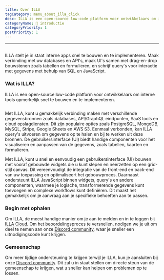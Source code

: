 ```yaml
---
title: Over ILLA
tagCategory: menu_about_illa_click
desc: ILLA is een open-source low-code platform voor ontwikkelaars om interne tools opmerkelijk snel te bouwen en te implementeren.
categoryName: 👋 introductie
categoryPriority: 1
postPriority: 1
---
```


* * *

## <h2 hidden>About ILLA</h2>

ILLA stelt je in staat interne apps snel te bouwen en te implementeren. Maak verbinding met uw databases en API's, maak UI's samen met drag-en-drop bouwstenen zoals tabellen en formulieren, en schrijf query's voor interactie met gegevens met behulp van SQL en JavaScript.

### Wat is ILLA?

ILLA is een open-source low-code platform voor ontwikkelaars om interne tools opmerkelijk snel te bouwen en te implementeren.

<img
  src='https://cdn.illacloud.com/official-website/img/docs/introduction/about-illa-cloud.png'
  alt=""
/>

Met ILLA, kunt u gemakkelijk verbinding maken met verschillende gegevensbronnen zoals databases, API/GraphQL eindpunten, SaaS tools en cloud opslagdiensten. Dit zijn populaire opties zoals PostgreSQL, MongoDB, MySQL, Stripe, Google Sheets en AWS S3. Eenmaal verbonden, kan ILLA query's uitvoeren om gegevens op te halen en bij te werken uit deze bronnen. De gebruikersinterface (UI) biedt handige componenten voor het visualiseren en aanpassen van de gegevens, zoals tabellen, kaarten en formulieren.

Met ILLA, kunt u snel en eenvoudig een gebruikersinterface (UI) bouwen met vooraf gebouwde widgets die u kunt slepen en neerzetten op een grid-stijl canvas. Dit vereenvoudigt de integratie van de front-end en back-end van uw toepassing en optimaliseert het gebouwproces. Daarnaast ondersteunt ILLA JavaScript binnen widgets, query's en andere componenten, waarmee je logische, transformerende gegevens kunt toevoegen en complexe workflows kunt definiëren. Dit maakt het gemakkelijk om je aanvraag aan je specifieke behoeften aan te passen.

### Begin met ophalen

Om ILLA, de meest handige manier om je aan te melden en in te loggen bij [ILLA Cloud](https://cloud.illacloud.com/). 
Om het beoordelingsproces te versnellen, nodigen we je uit om deel te nemen aan onze [Discord community](https://discord.gg/illacloud), waar je sneller een uitnodigingscode kunt krijgen.

### Gemeenschap

Om meer tijdige ondersteuning te krijgen terwijl je ILLA, kun je aansluiten bij onze [Discord community](https://discord.gg/illacloud). Dit zal u in staat stellen om directe steun van de gemeenschap te krijgen, wat u sneller kan helpen om problemen op te lossen. 
